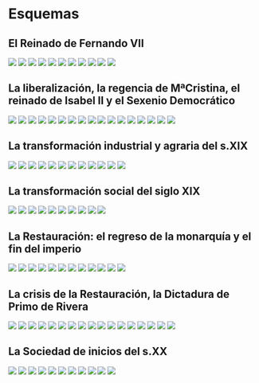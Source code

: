 # Esquemas


## El Reinado de Fernando VII

![](../Pictures/Esquemas/Fernando/Esquema-00.png)
![](../Pictures/Esquemas/Fernando/Esquema-01.png)
![](../Pictures/Esquemas/Fernando/Esquema-02.png)
![](../Pictures/Esquemas/Fernando/Esquema-03.png)
![](../Pictures/Esquemas/Fernando/Esquema-04.png)
![](../Pictures/Esquemas/Fernando/Esquema-05.png)
![](../Pictures/Esquemas/Fernando/Esquema-06.png)
![](../Pictures/Esquemas/Fernando/Esquema-07.png)
![](../Pictures/Esquemas/Fernando/Esquema-08.png)
![](../Pictures/Esquemas/Fernando/Esquema-10.png)
![](../Pictures/Esquemas/Fernando/Esquema-11.png)


## La liberalización, la regencia de MªCristina, el reinado de Isabel II y el Sexenio Democrático

![](../Pictures/Esquemas/Isabel/Esquema-12.png)
![](../Pictures/Esquemas/Isabel/Esquema-13.png)
![](../Pictures/Esquemas/Isabel/Esquema-14.png)
![](../Pictures/Esquemas/Isabel/Esquema-15.png)
![](../Pictures/Esquemas/Isabel/Esquema-16.png)
![](../Pictures/Esquemas/Isabel/Esquema-17.png)
![](../Pictures/Esquemas/Isabel/Esquema-18.png)
![](../Pictures/Esquemas/Isabel/Esquema-19.png)
![](../Pictures/Esquemas/Isabel/Esquema-20.png)
![](../Pictures/Esquemas/Isabel/Esquema-21.png)
![](../Pictures/Esquemas/Isabel/Esquema-22.png)
![](../Pictures/Esquemas/Isabel/Esquema-23.png)
![](../Pictures/Esquemas/Isabel/Esquema-24.png)
![](../Pictures/Esquemas/Isabel/Esquema-25.png)
![](../Pictures/Esquemas/Isabel/Esquema-26.png)
![](../Pictures/Esquemas/Isabel/Esquema-28.png)
![](../Pictures/Esquemas/Isabel/Esquema-29.png)

## La transformación industrial y agraria del s.XIX

![](../Pictures/Esquemas/Industria/Esquema-30.png)
![](../Pictures/Esquemas/Industria/Esquema-31.png)
![](../Pictures/Esquemas/Industria/Esquema-32.png)
![](../Pictures/Esquemas/Industria/Esquema-33.png)
![](../Pictures/Esquemas/Industria/Esquema-34.png)
![](../Pictures/Esquemas/Industria/Esquema-35.png)
![](../Pictures/Esquemas/Industria/Esquema-36.png)
![](../Pictures/Esquemas/Industria/Esquema-37.png)
![](../Pictures/Esquemas/Industria/Esquema-38.png)
![](../Pictures/Esquemas/Industria/Esquema-39.png)
![](../Pictures/Esquemas/Industria/Esquema-40.png)
![](../Pictures/Esquemas/Industria/Esquema-41.png)

## La transformación social del siglo XIX

![](../Pictures/Esquemas/Sociedad/Esquema-42.png)
![](../Pictures/Esquemas/Sociedad/Esquema-43.png)
![](../Pictures/Esquemas/Sociedad/Esquema-44.png)
![](../Pictures/Esquemas/Sociedad/Esquema-45.png)
![](../Pictures/Esquemas/Sociedad/Esquema-46.png)
![](../Pictures/Esquemas/Sociedad/Esquema-47.png)
![](../Pictures/Esquemas/Sociedad/Esquema-48.png)
![](../Pictures/Esquemas/Sociedad/Esquema-49.png)
![](../Pictures/Esquemas/Sociedad/Esquema-50.png)
![](../Pictures/Esquemas/Sociedad/Esquema-51.png)

## La Restauración: el regreso de la monarquía y el fin del imperio

![](../Pictures/Esquemas/AlfonsoXII/Esquema-70.png)
![](../Pictures/Esquemas/AlfonsoXII/Esquema-71.png)
![](../Pictures/Esquemas/AlfonsoXII/Esquema-72.png)
![](../Pictures/Esquemas/AlfonsoXII/Esquema-73.png)
![](../Pictures/Esquemas/AlfonsoXII/Esquema-74.png)
![](../Pictures/Esquemas/AlfonsoXII/Esquema-76.png)
![](../Pictures/Esquemas/AlfonsoXII/Esquema-77.png)
![](../Pictures/Esquemas/AlfonsoXII/Esquema-78.png)
![](../Pictures/Esquemas/AlfonsoXII/Esquema-82.png)
![](../Pictures/Esquemas/AlfonsoXII/Esquema-79.png)
![](../Pictures/Esquemas/AlfonsoXII/Esquema-80.png)
![](../Pictures/Esquemas/AlfonsoXII/Esquema-81.png)

## La crisis de la Restauración, la Dictadura de Primo de Rivera

![](../Pictures/Esquemas/AlfonsoXIII/Esquema-52.png)
![](../Pictures/Esquemas/AlfonsoXIII/Esquema-53.png)
![](../Pictures/Esquemas/AlfonsoXIII/Esquema-54.png)
![](../Pictures/Esquemas/AlfonsoXIII/Esquema-55.png)
![](../Pictures/Esquemas/AlfonsoXIII/Esquema-56.png)
![](../Pictures/Esquemas/AlfonsoXIII/Esquema-57.png)
![](../Pictures/Esquemas/AlfonsoXIII/Esquema-58.png)
![](../Pictures/Esquemas/AlfonsoXIII/Esquema-59.png)
![](../Pictures/Esquemas/AlfonsoXIII/Esquema-60.png)
![](../Pictures/Esquemas/AlfonsoXIII/Esquema-61.png)
![](../Pictures/Esquemas/AlfonsoXIII/Esquema-62.png)
![](../Pictures/Esquemas/AlfonsoXIII/Esquema-63.png)
![](../Pictures/Esquemas/AlfonsoXIII/Esquema-64.png)
![](../Pictures/Esquemas/AlfonsoXIII/Esquema-65.png)
![](../Pictures/Esquemas/AlfonsoXIII/Esquema-66.png)
![](../Pictures/Esquemas/AlfonsoXIII/Esquema-67.png)
![](../Pictures/Esquemas/AlfonsoXIII/Esquema-68.png)


## La Sociedad de inicios del s.XX

![](../Pictures/Esquemas/SociedadXX/Esquema-84.png)
![](../Pictures/Esquemas/SociedadXX/Esquema-85.png)
![](../Pictures/Esquemas/SociedadXX/Esquema-86.png)
![](../Pictures/Esquemas/SociedadXX/Esquema-88.png)
![](../Pictures/Esquemas/SociedadXX/Esquema-89.png)
![](../Pictures/Esquemas/SociedadXX/Esquema-90.png)
![](../Pictures/Esquemas/SociedadXX/Esquema-91.png)
![](../Pictures/Esquemas/SociedadXX/Esquema-92.png)
![](../Pictures/Esquemas/SociedadXX/Esquema-93.png)
![](../Pictures/Esquemas/SociedadXX/Esquema-94.png)
![](../Pictures/Esquemas/SociedadXX/Esquema-95.png)